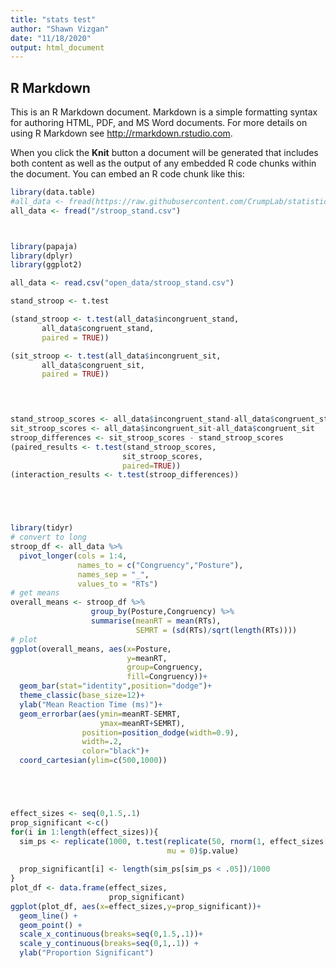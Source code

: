 ```yaml
---
title: "stats test"
author: "Shawn Vizgan"
date: "11/18/2020"
output: html_document
---
```


## R Markdown

This is an R Markdown document. Markdown is a simple formatting syntax for authoring HTML, PDF, and MS Word documents. For more details on using R Markdown see <http://rmarkdown.rstudio.com>.

When you click the **Knit** button a document will be generated that includes both content as well as the output of any embedded R code chunks within the document. You can embed an R code chunk like this:

```r

library(data.table)
#all_data <- fread(https://raw.githubusercontent.com/CrumpLab/statisticsLab/master/data/stroop_stand.csv)
all_data <- fread("/stroop_stand.csv")



library(papaja)
library(dplyr)
library(ggplot2)

all_data <- read.csv("open_data/stroop_stand.csv")

stand_stroop <- t.test

(stand_stroop <- t.test(all_data$incongruent_stand,
       all_data$congruent_stand,
       paired = TRUE))

(sit_stroop <- t.test(all_data$incongruent_sit,
       all_data$congruent_sit,
       paired = TRUE))
       




```

```r
stand_stroop_scores <- all_data$incongruent_stand-all_data$congruent_stand
sit_stroop_scores <- all_data$incongruent_sit-all_data$congruent_sit
stroop_differences <- sit_stroop_scores - stand_stroop_scores
(paired_results <- t.test(stand_stroop_scores,
                         sit_stroop_scores,
                         paired=TRUE))
(interaction_results <- t.test(stroop_differences))






```


```r
library(tidyr)
# convert to long
stroop_df <- all_data %>%
  pivot_longer(cols = 1:4,
               names_to = c("Congruency","Posture"),
               names_sep = "_",
               values_to = "RTs")
# get means
overall_means <- stroop_df %>%
                  group_by(Posture,Congruency) %>%
                  summarise(meanRT = mean(RTs),
                            SEMRT = (sd(RTs)/sqrt(length(RTs))))
# plot
ggplot(overall_means, aes(x=Posture,
                          y=meanRT, 
                          group=Congruency,
                          fill=Congruency))+
  geom_bar(stat="identity",position="dodge")+
  theme_classic(base_size=12)+
  ylab("Mean Reaction Time (ms)")+
  geom_errorbar(aes(ymin=meanRT-SEMRT,
                    ymax=meanRT+SEMRT),
                position=position_dodge(width=0.9),
                width=.2,
                color="black")+
  coord_cartesian(ylim=c(500,1000))






```


```r
effect_sizes <- seq(0,1.5,.1)
prop_significant <-c()
for(i in 1:length(effect_sizes)){
  sim_ps <- replicate(1000, t.test(replicate(50, rnorm(1, effect_sizes[i], 1)),
                                   mu = 0)$p.value)
  
  prop_significant[i] <- length(sim_ps[sim_ps < .05])/1000
}
plot_df <- data.frame(effect_sizes,
                      prop_significant)
ggplot(plot_df, aes(x=effect_sizes,y=prop_significant))+
  geom_line() +
  geom_point() +
  scale_x_continuous(breaks=seq(0,1.5,.1))+
  scale_y_continuous(breaks=seq(0,1,.1)) +
  ylab("Proportion Significant")
  
  
  
```
